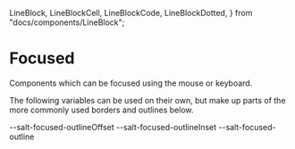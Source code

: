  LineBlock,
  LineBlockCell,
  LineBlockCode,
  LineBlockDotted,
} from "docs/components/LineBlock";

<Meta title="Theme/Characteristics/Focused" />

# Focused

Components which can be focused using the mouse or keyboard.

The following variables can be used on their own, but make up parts of the more commonly used borders and outlines below.

<Canvas>
  <Story name="Base">
    <DocGrid>
      <ColorBlock colorVar="--salt-focused-outlineColor" />
      <LineBlock lineWidth="--salt-focused-outlineWidth" />
      <LineBlockDotted
        lineWidth="--salt-focused-outlineWidth"
        lineStyle="--salt-focused-outlineStyle"
      />
      <BlankBlockCell />
      <BlankBlockCode>--salt-focused-outlineOffset</BlankBlockCode>
      <BlankBlockCell />
      <BlankBlockCode>--salt-focused-outlineInset</BlankBlockCode>
      <OutlineBlock outline="--salt-focused-outline" />
      <BlankBlockCode>--salt-focused-outline</BlankBlockCode>
    </DocGrid>
  </Story>
</Canvas>
